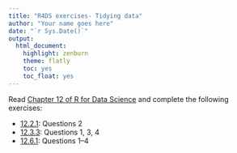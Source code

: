 ```yaml
---
title: "R4DS exercises- Tidying data"
author: "Your name goes here"
date: "`r Sys.Date()`"
output:
  html_document:
    highlight: zenburn
    theme: flatly
    toc: yes
    toc_float: yes
---
```


Read [Chapter 12 of R for Data Science](https://r4ds.had.co.nz/tidy-data.html) and complete the following exercises:

- [12.2.1](https://r4ds.had.co.nz/tidy-data.html#exercises-21): Questions 2
- [12.3.3](https://r4ds.had.co.nz/tidy-data.html#exercises-21): Questions 1, 3, 4
- [12.6.1](https://r4ds.had.co.nz/tidy-data.html#exercises-25): Questions 1–4

